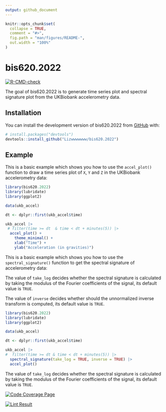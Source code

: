 ```yaml
---
output: github_document
---
```


<!-- README.md is generated from README.Rmd. Please edit that file -->

```r
knitr::opts_chunk$set(
  collapse = TRUE,
  comment = "#>",
  fig.path = "man/figures/README-",
  out.width = "100%"
)
```

# bis620.2022

<!-- badges: start -->
[![R-CMD-check](https://github.com/Lizwwwwwww/bis620.2022/actions/workflows/R-CMD-check.yaml/badge.svg)](https://github.com/Lizwwwwwww/bis620.2022/actions/workflows/R-CMD-check.yaml)
<!-- badges: end -->

The goal of bis620.2022 is to generate time series plot and spectral signature plot from the UKBiobank accelerometry data.

## Installation

You can install the development version of bis620.2022 from [GitHub](https://github.com/) with:

``` r
# install.packages("devtools")
devtools::install_github("Lizwwwwwww/bis620.2022")
```

## Example
This is a basic example which shows you how to use the `accel_plot()` function to draw a time series plot of `X`, `Y` and `Z` in the UKBiobank accelerometry data:

```r
library(bis620.2022)
library(lubridate)
library(ggplot2)

data(ukb_accel)

dt <- dplyr::first(ukb_accel$time)

ukb_accel |>
 # filter(time >= dt  & time < dt + minutes(5)) |>
  accel_plot() +
    theme_minimal() +
    xlab("Time") +
    ylab("Acceleration (in gravities)")
```
This is a basic example which shows you how to use the `spectral_signature()` function to get the spectral signature of accelerometry data: 

The value of `take_log` decides whether the spectral signature is calculated by taking the modulus of the Fourier coefficients of the signal, its default value is `TRUE`.

The value of `inverse` decides whether should the unnormalized inverse transform is computed, its default value is `TRUE`.
```r
library(bis620.2022)
library(lubridate)
library(ggplot2)

data(ukb_accel)

dt <- dplyr::first(ukb_accel$time)

ukb_accel |>
#  filter(time >= dt & time < dt + minutes(5)) |>
  spectral_signature(take_log = TRUE, inverse = TRUE) |>
  accel_plot()
```
The value of `take_log` decides whether the spectral signature is calculated by taking the modulus of the Fourier coefficients of the signal, its default value is `TRUE`.


[![Code Coverage Page](https://github.com/Lizwwwwwww/bis620.2022/actions/workflows/test-coverage.yaml)](https://github.com/Lizwwwwwww/bis620.2022/actions/workflows/test-coverage.yaml)

[![Lint Result](https://github.com/Lizwwwwwww/bis620.2022/actions/workflows/lint.yaml)](https://github.com/Lizwwwwwww/bis620.2022/actions/workflows/lint.yaml)
